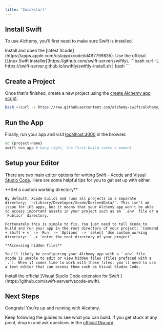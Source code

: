 ```yaml
---
title: 'Quickstart'
---
```


## Install Swift

To use Alchemy, you'll first need to make sure Swift is installed.

<Tabs>
    <Tab title="macOS">
        Install and open the [latest Xcode](https://apps.apple.com/us/app/xcode/id497799835).
    </Tab>
    <Tab title="Linux">
        Use the official [Linux Swift installer](https://github.com/swift-server/swiftly).
        ```bash
        curl -L https://swift-server.github.io/swiftly/swiftly-install.sh | bash
        ```
    </Tab>

</Tabs>

## Create a Project

Once that's finished, create a new project using the [create Alchemy app script](https://github.com/alchemy-swift/alchemy/blob/main/Scripts/create.sh).

```bash
bash <(curl -s https://raw.githubusercontent.com/alchemy-swift/alchemy/main/Scripts/create.sh)
```

## Run the App

Finally, run your app and visit [localhost:3000](http://localhost:3000) in the browser.

```bash
cd {project-name}
swift run app # hang tight, the first build takes a moment
```

## Setup your Editor

There are two main editor options for writing Swift - [Xcode](https://developer.apple.com/xcode/) and [Visual Studio Code](https://code.visualstudio.com). Here are some helpful tips for you to get set up with either.

<AccordionGroup>
    <Accordion title="Xcode">
        **Set a custom working directory**

    By default, Xcode builds and runs all projects in a separate directory; `~/Library/Developer/Xcode/DerivedData/`. This isn't an issue for iOS apps, but it means that your Alchemy app won't be able to access important assets in your project such as an `.env` file or a `Public/` directory.

    Fortunately this is simple to fix. You just need to tell Xcode to build and run your app in the root directory of your project: `Command + Shift + <` -> `Run` -> `Options` -> `select 'Use custom working directory:'` -> `enter the root directory of your project`.

    **Accessing hidden files**

    You'll likely be configuring your Alchemy app with a `.env` file. Xcode is unable to edit or view hidden files (files prefaced with a `.`). When it comes time to work with these files, you'll need to use a text editor that can access them such as Visual Studio Code.

</Accordion>
<Accordion title="Visual Studio Code">
Install the official [Visual Studio Code extension for
Swift ](https://github.com/swift-server/vscode-swift).
</Accordion>

</AccordionGroup>

## Next Steps

Congrats! You're up and running with Alcehmy.

Keep following the guides to see what you can build. If you get stuck at any point, drop in and ask questions in the [official Discord](https://discord.gg/cGDC6TK7f5).
